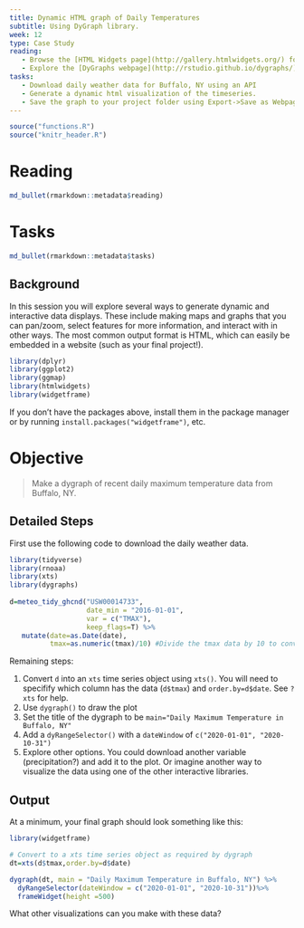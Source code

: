 ```yaml
---
title: Dynamic HTML graph of Daily Temperatures
subtitle: Using DyGraph library.
week: 12
type: Case Study
reading:
   - Browse the [HTML Widgets page](http://gallery.htmlwidgets.org/) for many more examples. Take notes in your readme.md about potential uses in your project.
   - Explore the [DyGraphs webpage](http://rstudio.github.io/dygraphs/)
tasks:
   - Download daily weather data for Buffalo, NY using an API
   - Generate a dynamic html visualization of the timeseries. 
   - Save the graph to your project folder using Export->Save as Webpage
---
```



```r
source("functions.R")
source("knitr_header.R")
```

# Reading

```r
md_bullet(rmarkdown::metadata$reading)
```


# Tasks

```r
md_bullet(rmarkdown::metadata$tasks)
```

## Background
In this session you will explore several ways to generate dynamic and interactive data displays.  These include making maps and graphs that you can pan/zoom, select features for more information, and interact with in other ways.  The most common output format is HTML, which can easily be embedded in a website (such as your final project!).

```r
library(dplyr)
library(ggplot2)
library(ggmap)
library(htmlwidgets)
library(widgetframe)
```

If you don't have the packages above, install them in the package manager or by running `install.packages("widgetframe")`, etc. 

# Objective
> Make a dygraph of recent daily maximum temperature data from Buffalo, NY.

## Detailed Steps

First use the following code to download the daily weather data.

```r
library(tidyverse)
library(rnoaa)
library(xts)
library(dygraphs)
 
d=meteo_tidy_ghcnd("USW00014733",
                   date_min = "2016-01-01", 
                   var = c("TMAX"),
                   keep_flags=T) %>% 
   mutate(date=as.Date(date),
          tmax=as.numeric(tmax)/10) #Divide the tmax data by 10 to convert to degrees.
```

Remaining steps:

1. Convert `d` into an `xts` time series object using `xts()`.  You will need to specifify which column has the data (`d$tmax`) and `order.by=d$date`.   See `?xts` for help. 
2. Use `dygraph()` to draw the plot
3. Set the title of the dygraph to be `main="Daily Maximum Temperature in Buffalo, NY"`
4. Add a `dyRangeSelector()` with a `dateWindow` of `c("2020-01-01", "2020-10-31")`
5. Explore other options.  You could download another variable (precipitation?) and add it to the plot. Or imagine another way to visualize the data using one of the other interactive libraries.  

## Output

At a minimum, your final graph should look something like this:

```r
library(widgetframe)

# Convert to a xts time series object as required by dygraph
dt=xts(d$tmax,order.by=d$date)

dygraph(dt, main = "Daily Maximum Temperature in Buffalo, NY") %>% 
  dyRangeSelector(dateWindow = c("2020-01-01", "2020-10-31"))%>%
  frameWidget(height =500)
```

What other visualizations can you make with these data?
